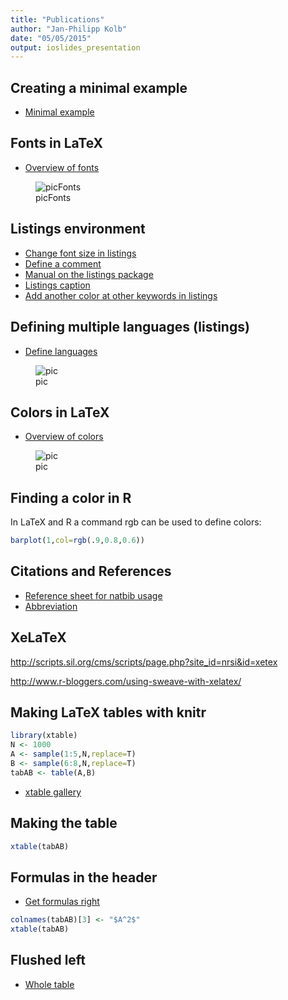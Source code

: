 ```yaml
---
title: "Publications"
author: "Jan-Philipp Kolb"
date: "05/05/2015"
output: ioslides_presentation
---
```


## Creating a minimal example

- [Minimal example](ftp://ftp.dante.de/tex-archive/info/dickimaw/dickimaw-minexample.pdf)


## Fonts in LaTeX

- [Overview of fonts](http://www.math.tu-dresden.de/~rudl/latex/fonts.pdf)


![picFonts](http://homepage3.nifty.com/tsato/xfig/html/images/text-font-panel.gif)

## Listings environment

- [Change font size in listings](http://tex.stackexchange.com/questions/180222/how-to-change-font-size-for-specific-lstlisting)
- [Define a comment](http://tex.stackexchange.com/questions/89574/language-option-supported-in-listings)
- [Manual on the listings package](http://texdoc.net/texmf-dist/doc/latex/listings/listings.pdf)
- [Listings caption](http://tex.stackexchange.com/questions/54819/listings-caption)
- [Add another color at other keywords in listings](http://tex.stackexchange.com/questions/73174/add-another-color-at-other-keywords-in-listings)


## Defining multiple languages (listings)

- [Define languages](http://tex.stackexchange.com/questions/45711/defining-lstset-parameters-for-multiple-languages)

![pic](http://i.stack.imgur.com/bX7s6.png)

## Colors in LaTeX

- [Overview of colors](https://en.wikibooks.org/wiki/LaTeX/Colors)

![pic](http://i.stack.imgur.com/Aaxb9.png)

## Finding a color in R

In LaTeX and R a command rgb can be used to define colors:

```r
barplot(1,col=rgb(.9,0.8,0.6))
```


## Citations and References
- [Reference sheet for natbib usage](http://merkel.zoneo.net/Latex/natbib.php)
- [Abbreviation](http://www.mrunix.de/forums/showthread.php?67873-Abk%FCrzung-bei-BibTex)

## XeLaTeX

<http://scripts.sil.org/cms/scripts/page.php?site_id=nrsi&id=xetex>

<http://www.r-bloggers.com/using-sweave-with-xelatex/>


## Making LaTeX tables with knitr

```r
library(xtable)
N <- 1000
A <- sample(1:5,N,replace=T)
B <- sample(6:8,N,replace=T)
tabAB <- table(A,B)
```

- [xtable gallery](https://cran.r-project.org/web/packages/xtable/vignettes/xtableGallery.pdf)


## Making the table

```r
xtable(tabAB)
```

## Formulas in the header

- [Get formulas right](http://stackoverflow.com/questions/14877305/using-xtable-with-r-and-latex-math-mode-in-column-names)

```r
colnames(tabAB)[3] <- "$A^2$"
xtable(tabAB)
```

## Flushed left

- [Whole table](http://stackoverflow.com/questions/12470306/xtable-left-just)